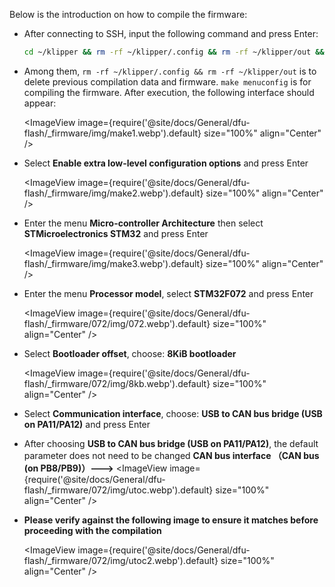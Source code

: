 Below is the introduction on how to compile the firmware:
* After connecting to SSH, input the following command and press Enter:

    ```bash
    cd ~/klipper && rm -rf ~/klipper/.config && rm -rf ~/klipper/out && make menuconfig
    ```

* Among them, `rm -rf ~/klipper/.config && rm -rf ~/klipper/out` is to delete previous compilation data and firmware. `make menuconfig` is for compiling the firmware. After execution, the following interface should appear:

    <ImageView image={require('@site/docs/General/dfu-flash/_firmware/img/make1.webp').default} size="100%" align="Center" />

* Select **Enable extra low-level configuration options** and press Enter

    <ImageView image={require('@site/docs/General/dfu-flash/_firmware/img/make2.webp').default} size="100%" align="Center" />

* Enter the menu **Micro-controller Architecture** then select **STMicroelectronics STM32** and press Enter

    <ImageView image={require('@site/docs/General/dfu-flash/_firmware/img/make3.webp').default} size="100%" align="Center" />

* Enter the menu **Processor model**, select **STM32F072** and press Enter

    <ImageView image={require('@site/docs/General/dfu-flash/_firmware/072/img/072.webp').default} size="100%" align="Center" />

* Select **Bootloader offset**, choose: **8KiB bootloader**

    <ImageView image={require('@site/docs/General/dfu-flash/_firmware/072/img/8kb.webp').default} size="100%" align="Center" />

* Select **Communication interface**, choose: **USB to CAN bus bridge (USB on PA11/PA12)** and press Enter
* After choosing **USB to CAN bus bridge (USB on PA11/PA12)**, the default parameter does not need to be changed **CAN bus interface （CAN bus (on PB8/PB9)）--->**
    <ImageView image={require('@site/docs/General/dfu-flash/_firmware/072/img/utoc.webp').default} size="100%" align="Center" />   

* **Please verify against the following image to ensure it matches before proceeding with the compilation**
   
    <ImageView image={require('@site/docs/General/dfu-flash/_firmware/072/img/utoc2.webp').default} size="100%" align="Center" />

